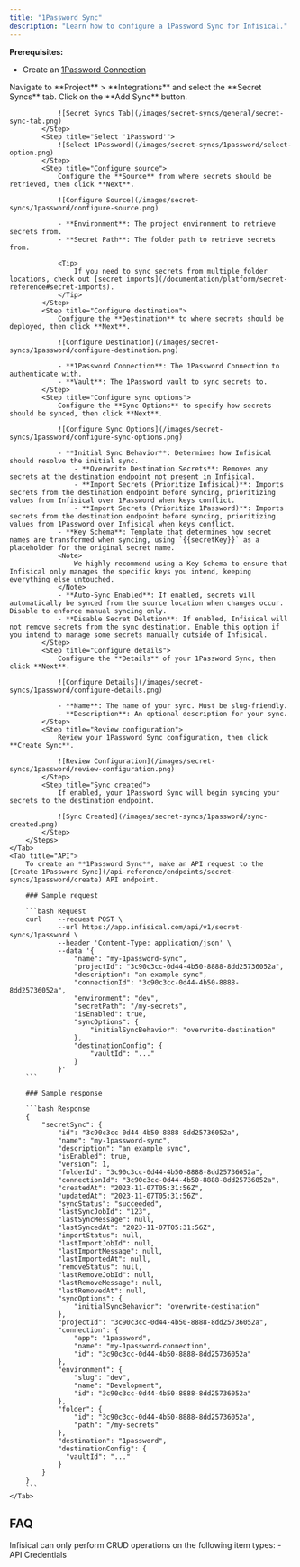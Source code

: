 ```yaml
---
title: "1Password Sync"
description: "Learn how to configure a 1Password Sync for Infisical."
---
```


**Prerequisites:**
- Create an [1Password Connection](/integrations/app-connections/1password)

<Tabs>
    <Tab title="Infisical UI">
        <Steps>
            <Step title="Add Sync">
                Navigate to **Project** > **Integrations** and select the **Secret Syncs** tab. Click on the **Add Sync** button.

                ![Secret Syncs Tab](/images/secret-syncs/general/secret-sync-tab.png)
            </Step>
            <Step title="Select '1Password'">
                ![Select 1Password](/images/secret-syncs/1password/select-option.png)
            </Step>
            <Step title="Configure source">
                Configure the **Source** from where secrets should be retrieved, then click **Next**.

                ![Configure Source](/images/secret-syncs/1password/configure-source.png)

                - **Environment**: The project environment to retrieve secrets from.
                - **Secret Path**: The folder path to retrieve secrets from.

                <Tip>
                    If you need to sync secrets from multiple folder locations, check out [secret imports](/documentation/platform/secret-reference#secret-imports).
                </Tip>
            </Step>
            <Step title="Configure destination">
                Configure the **Destination** to where secrets should be deployed, then click **Next**.

                ![Configure Destination](/images/secret-syncs/1password/configure-destination.png)

                - **1Password Connection**: The 1Password Connection to authenticate with.
                - **Vault**: The 1Password vault to sync secrets to.
            </Step>
            <Step title="Configure sync options">
                Configure the **Sync Options** to specify how secrets should be synced, then click **Next**.

                ![Configure Sync Options](/images/secret-syncs/1password/configure-sync-options.png)

                - **Initial Sync Behavior**: Determines how Infisical should resolve the initial sync.
                    - **Overwrite Destination Secrets**: Removes any secrets at the destination endpoint not present in Infisical.
                    - **Import Secrets (Prioritize Infisical)**: Imports secrets from the destination endpoint before syncing, prioritizing values from Infisical over 1Password when keys conflict.
                    - **Import Secrets (Prioritize 1Password)**: Imports secrets from the destination endpoint before syncing, prioritizing values from 1Password over Infisical when keys conflict.
                - **Key Schema**: Template that determines how secret names are transformed when syncing, using `{{secretKey}}` as a placeholder for the original secret name.
                <Note>
                    We highly recommend using a Key Schema to ensure that Infisical only manages the specific keys you intend, keeping everything else untouched.
                </Note>
                - **Auto-Sync Enabled**: If enabled, secrets will automatically be synced from the source location when changes occur. Disable to enforce manual syncing only.
                - **Disable Secret Deletion**: If enabled, Infisical will not remove secrets from the sync destination. Enable this option if you intend to manage some secrets manually outside of Infisical.
            </Step>
            <Step title="Configure details">
                Configure the **Details** of your 1Password Sync, then click **Next**.

                ![Configure Details](/images/secret-syncs/1password/configure-details.png)

                - **Name**: The name of your sync. Must be slug-friendly.
                - **Description**: An optional description for your sync.
            </Step>
            <Step title="Review configuration">
                Review your 1Password Sync configuration, then click **Create Sync**.

                ![Review Configuration](/images/secret-syncs/1password/review-configuration.png)
            </Step>
            <Step title="Sync created">
                If enabled, your 1Password Sync will begin syncing your secrets to the destination endpoint.

                ![Sync Created](/images/secret-syncs/1password/sync-created.png)
            </Step>
        </Steps>
    </Tab>
    <Tab title="API">
        To create an **1Password Sync**, make an API request to the [Create 1Password Sync](/api-reference/endpoints/secret-syncs/1password/create) API endpoint.

        ### Sample request

        ```bash Request
        curl    --request POST \
                --url https://app.infisical.com/api/v1/secret-syncs/1password \
                --header 'Content-Type: application/json' \
                --data '{
                    "name": "my-1password-sync",
                    "projectId": "3c90c3cc-0d44-4b50-8888-8dd25736052a",
                    "description": "an example sync",
                    "connectionId": "3c90c3cc-0d44-4b50-8888-8dd25736052a",
                    "environment": "dev",
                    "secretPath": "/my-secrets",
                    "isEnabled": true,
                    "syncOptions": {
                        "initialSyncBehavior": "overwrite-destination"
                    },
                    "destinationConfig": {
                        "vaultId": "..."
                    }
                }'
        ```

        ### Sample response

        ```bash Response
        {
            "secretSync": {
                "id": "3c90c3cc-0d44-4b50-8888-8dd25736052a",
                "name": "my-1password-sync",
                "description": "an example sync",
                "isEnabled": true,
                "version": 1,
                "folderId": "3c90c3cc-0d44-4b50-8888-8dd25736052a",
                "connectionId": "3c90c3cc-0d44-4b50-8888-8dd25736052a",
                "createdAt": "2023-11-07T05:31:56Z",
                "updatedAt": "2023-11-07T05:31:56Z",
                "syncStatus": "succeeded",
                "lastSyncJobId": "123",
                "lastSyncMessage": null,
                "lastSyncedAt": "2023-11-07T05:31:56Z",
                "importStatus": null,
                "lastImportJobId": null,
                "lastImportMessage": null,
                "lastImportedAt": null,
                "removeStatus": null,
                "lastRemoveJobId": null,
                "lastRemoveMessage": null,
                "lastRemovedAt": null,
                "syncOptions": {
                    "initialSyncBehavior": "overwrite-destination"
                },
                "projectId": "3c90c3cc-0d44-4b50-8888-8dd25736052a",
                "connection": {
                    "app": "1password",
                    "name": "my-1password-connection",
                    "id": "3c90c3cc-0d44-4b50-8888-8dd25736052a"
                },
                "environment": {
                    "slug": "dev",
                    "name": "Development",
                    "id": "3c90c3cc-0d44-4b50-8888-8dd25736052a"
                },
                "folder": {
                    "id": "3c90c3cc-0d44-4b50-8888-8dd25736052a",
                    "path": "/my-secrets"
                },
                "destination": "1password",
                "destinationConfig": {
                  "vaultId": "..."
                }
            }
        }
        ```
    </Tab>
</Tabs>

## FAQ

<AccordionGroup>
    <Accordion title="How are different 1Password item types treated?">
        Infisical can only perform CRUD operations on the following item types:
        - API Credentials
    </Accordion>
</AccordionGroup>
